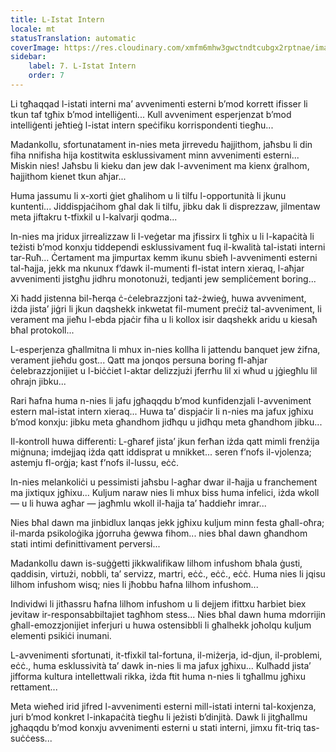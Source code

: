 ```yaml
---
title: L-Istat Intern
locale: mt
statusTranslation: automatic
coverImage: https://res.cloudinary.com/xmfm6mhw3gwctndtcubgx2rptnae/image/upload/v1740468922/small_cover_tratado_de_psicologia_revolucionaria_a4c0dca4e0.webp
sidebar:
    label: 7. L-Istat Intern
    order: 7
---
```

Li tgħaqqad l-istati interni ma’ avvenimenti esterni b’mod korrett ifisser li tkun taf tgħix b’mod intelliġenti... Kull avveniment esperjenzat b’mod intelliġenti jeħtieġ l-istat intern speċifiku korrispondenti tiegħu...

Madankollu, sfortunatament in-nies meta jirrevedu ħajjithom, jaħsbu li din fiha nnifisha hija kostitwita esklussivament minn avvenimenti esterni... Miskin nies! Jaħsbu li kieku dan jew dak l-avveniment ma kienx ġralhom, ħajjithom kienet tkun aħjar...

Huma jassumu li x-xorti ġiet għalihom u li tilfu l-opportunità li jkunu kuntenti... Jiddispjaċihom għal dak li tilfu, jibku dak li disprezzaw, jilmentaw meta jiftakru t-tfixkil u l-kalvarji qodma...

In-nies ma jridux jirrealizzaw li l-veġetar ma jfissirx li tgħix u li l-kapaċità li teżisti b’mod konxju tiddependi esklussivament fuq il-kwalità tal-istati interni tar-Ruħ... Ċertament ma jimpurtax kemm ikunu sbieħ l-avvenimenti esterni tal-ħajja, jekk ma nkunux f’dawk il-mumenti fl-istat intern xieraq, l-aħjar avvenimenti jistgħu jidhru monotonużi, tedjanti jew sempliċement boring...

Xi ħadd jistenna bil-ħerqa ċ-ċelebrazzjoni taż-żwieġ, huwa avveniment, iżda jista’ jiġri li jkun daqshekk inkwetat fil-mument preċiż tal-avveniment, li verament ma jieħu l-ebda pjaċir fiha u li kollox isir daqshekk aridu u kiesaħ bħal protokoll...

L-esperjenza għallmitna li mhux in-nies kollha li jattendu banquet jew żifna, verament jieħdu gost... Qatt ma jonqos persuna boring fl-aħjar ċelebrazzjonijiet u l-biċċiet l-aktar delizzjużi jferrħu lil xi wħud u jġiegħlu lil oħrajn jibku...

Rari ħafna huma n-nies li jafu jgħaqqdu b’mod kunfidenzjali l-avveniment estern mal-istat intern xieraq... Huwa ta’ dispjaċir li n-nies ma jafux jgħixu b’mod konxju: jibku meta għandhom jidħqu u jidħqu meta għandhom jibku...

Il-kontroll huwa differenti: L-għaref jista’ jkun ferħan iżda qatt mimli frenżija miġnuna; imdejjaq iżda qatt iddisprat u mnikket... seren f’nofs il-vjolenza; astemju fl-orġja; kast f’nofs il-lussu, eċċ.

In-nies melankoliċi u pessimisti jaħsbu l-agħar dwar il-ħajja u franchement ma jixtiqux jgħixu... Kuljum naraw nies li mhux biss huma infelici, iżda wkoll — u li huwa agħar — jagħmlu wkoll il-ħajja ta’ ħaddieħr imrar...

Nies bħal dawn ma jinbidlux lanqas jekk jgħixu kuljum minn festa għall-oħra; il-marda psikoloġika jġorruha ġewwa fihom... nies bħal dawn għandhom stati intimi definittivament perversi...

Madankollu dawn is-suġġetti jikkwalifikaw lilhom infushom bħala ġusti, qaddisin, virtużi, nobbli, ta’ servizz, martri, eċċ., eċċ., eċċ. Huma nies li jqisu lilhom infushom wisq; nies li jħobbu ħafna lilhom infushom...

Individwi li jitħassru ħafna lilhom infushom u li dejjem ifittxu ħarbiet biex jevitaw ir-responsabbiltajiet tagħhom stess... Nies bħal dawn huma mdorrijin għall-emozzjonijiet inferjuri u huwa ostensibbli li għalhekk joħolqu kuljum elementi psikiċi inumani.

L-avvenimenti sfortunati, it-tfixkil tal-fortuna, il-miżerja, id-djun, il-problemi, eċċ., huma esklussività ta’ dawk in-nies li ma jafux jgħixu... Kulħadd jista’ jifforma kultura intellettwali rikka, iżda ftit huma n-nies li tgħallmu jgħixu rettament...

Meta wieħed irid jifred l-avvenimenti esterni mill-istati interni tal-koxjenza, juri b’mod konkret l-inkapaċità tiegħu li jeżisti b’dinjità. Dawk li jitgħallmu jgħaqqdu b’mod konxju avvenimenti esterni u stati interni, jimxu fit-triq tas-suċċess...

